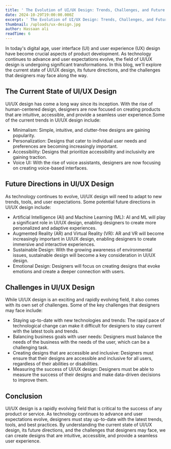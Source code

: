 ```yaml
---
title: ' The Evolution of UI/UX Design: Trends, Challenges, and Future Directions'
date: 2024-10-29T19:00:00.000Z
excerpt: ' The Evolution of UI/UX Design: Trends, Challenges, and Future Directions'
thumbnail: /uploads/ux-design.jpg
author: Hassaan ali
readTime: 6
---
```


In today's digital age, user interface (UI) and user experience (UX) design have become crucial aspects of product development. As technology continues to advance and user expectations evolve, the field of UI/UX design is undergoing significant transformations. In this blog, we'll explore the current state of UI/UX design, its future directions, and the challenges that designers may face along the way.

## The Current State of UI/UX Design

UI/UX design has come a long way since its inception. With the rise of human-centered design, designers are now focused on creating products that are intuitive, accessible, and provide a seamless user experience.Some of the current trends in UI/UX design include:

* Minimalism: Simple, intuitive, and clutter-free designs are gaining popularity.
* Personalization: Designs that cater to individual user needs and preferences are becoming increasingly important.
* Accessibility: Designs that prioritize accessibility and inclusivity are gaining traction.
* Voice UI: With the rise of voice assistants, designers are now focusing on creating voice-based interfaces.

## Future Directions in UI/UX Design

As technology continues to evolve, UI/UX design will need to adapt to new trends, tools, and user expectations. Some potential future directions in UI/UX design include:

* Artificial Intelligence (AI) and Machine Learning (ML): AI and ML will play a significant role in UI/UX design, enabling designers to create more personalized and adaptive experiences.
* Augmented Reality (AR) and Virtual Reality (VR): AR and VR will become increasingly important in UI/UX design, enabling designers to create immersive and interactive experiences.
* Sustainable Design: With the growing awareness of environmental issues, sustainable design will become a key consideration in UI/UX design.
* Emotional Design: Designers will focus on creating designs that evoke emotions and create a deeper connection with users.

## Challenges in UI/UX Design

While UI/UX design is an exciting and rapidly evolving field, it also comes with its own set of challenges. Some of the key challenges that designers may face include:

* Staying up-to-date with new technologies and trends: The rapid pace of technological change can make it difficult for designers to stay current with the latest tools and trends.
* Balancing business goals with user needs: Designers must balance the needs of the business with the needs of the user, which can be a challenging task.
* Creating designs that are accessible and inclusive: Designers must ensure that their designs are accessible and inclusive for all users, regardless of their abilities or disabilities.
* Measuring the success of UI/UX design: Designers must be able to measure the success of their designs and make data-driven decisions to improve them.

## Conclusion

UI/UX design is a rapidly evolving field that is critical to the success of any product or service. As technology continues to advance and user expectations evolve, designers must stay up-to-date with the latest trends, tools, and best practices. By understanding the current state of UI/UX design, its future directions, and the challenges that designers may face, we can create designs that are intuitive, accessible, and provide a seamless user experience.
